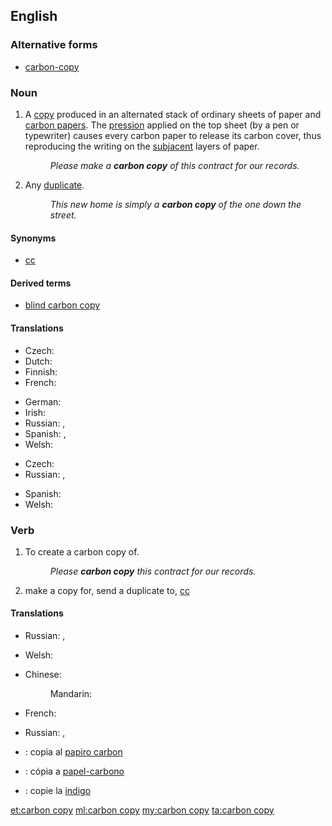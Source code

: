 ==English==
{{wikipedia|carbon copying}}

===Alternative forms===
* [[carbon-copy]]

===Noun===
{{en-noun|head=[[carbon]] [[copy]]|carbon copies}}

# A [[copy]] produced in an alternated stack of ordinary sheets of paper and [[carbon paper]]s. The [[pression]] applied on the top sheet (by a pen or typewriter) causes every carbon paper to release its carbon cover, thus reproducing the writing on the [[subjacent]] layers of paper.
#: ''Please make a '''carbon copy''' of this contract for our records.''
# Any [[duplicate]].
#: ''This new home is simply a '''carbon copy''' of the one down the street.''

====Synonyms====
* [[cc]]

====Derived terms====
* [[blind carbon copy]]

====Translations====
{{trans-top|a copy}}
* Czech: {{t-|cs|průklep|m}}
* Dutch: {{t-|nl|doorslag|m}}
* Finnish: {{t-|fi|hiilikopio}}
* French: {{t+|fr|copie|f}}
{{trans-mid}}
* German: {{t+|de|Durchschlag|m}}
* Irish: {{t-|ga|cóip charbóin|f}}
* Russian: {{t+|ru|копия|f|tr=kópija}}, {{t-|ru|копия через копирку|f|tr=kópija čérez kopírku}}
* Spanish: {{t+|es|copia|f}}, {{t-|es|copia en papel carbón|f}}
* Welsh: {{t-|cy|copi carbon|m}}
{{trans-bottom}}

{{trans-top|duplicate}}
* Czech: {{t-|cs|kopie|f}}
* Russian: {{t+|ru|копия|f|tr=kópija}}, {{t+|ru|дубликат|m|tr=dublikát}}
{{trans-mid}}
* Spanish: {{t+|es|duplicado}}
* Welsh: {{t-|cy|copi carbon|m}}
{{trans-bottom}}

===Verb===
{{en-verb|head=[[carbon]] [[copy]]|carbon copies|carbon copying|carbon copied|carbon copied}}

# To create a carbon copy of.
#: ''Please '''carbon copy''' this contract for our records.''
# {{context|Internet}} make a copy for, send a duplicate to, [[cc]]

====Translations====
{{trans-top|to create a carbon copy of}}
* Russian: {{t+|ru|копировать|tr=kopírovat'}} {{impf}}, {{t+|ru|скопировать|tr=skopírovat'}} {{pf.}}
{{trans-mid}}
* Welsh: {{t-|cy|carbon gopïo}}
{{trans-bottom}}

{{trans-top|cc (email)}}
* Chinese:
*: Mandarin: {{t|cmn|抄送|tr=chāosòng|sc=Hani}}
* French: {{t+|fr|copie conforme|f}}
{{trans-mid}}
* Russian: {{t-|ru|посылать копию|tr=posylát' kópiju}} {{impf}}, {{t-|ru|послать копию|tr=poslát' kópiju}} {{pf.}}
{{trans-bottom}}

{{checktrans}}
* {{ttbc|ia}}: copia al [[papiro carbon]]
* {{ttbc|pt}}: cópia a [[papel-carbono]] {{f}}
* {{ttbc|ro}}: copie la [[indigo]] {{f}}

[[et:carbon copy]]
[[ml:carbon copy]]
[[my:carbon copy]]
[[ta:carbon copy]]